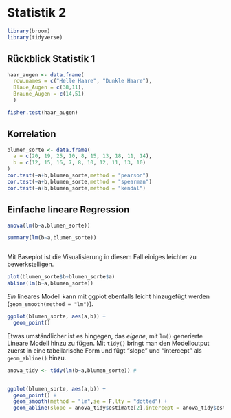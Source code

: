 
# Statistik 2

```r
library(broom)
library(tidyverse)
```


## Rückblick Statistik 1

```r
haar_augen <- data.frame( 
  row.names = c("Helle Haare", "Dunkle Haare"),
  Blaue_Augen = c(38,11),
  Braune_Augen = c(14,51)
  )

```

```r
fisher.test(haar_augen)
```


## Korrelation


```r

blumen_sorte <- data.frame(
  a = c(20, 19, 25, 10, 8, 15, 13, 18, 11, 14),
  b = c(12, 15, 16, 7, 8, 10, 12, 11, 13, 10)
)
cor.test(~a+b,blumen_sorte,method = "pearson")
cor.test(~a+b,blumen_sorte,method = "spearman")
cor.test(~a+b,blumen_sorte,method = "kendal")

```

## Einfache lineare Regression



```r
anova(lm(b~a,blumen_sorte))

```

```r
summary(lm(b~a,blumen_sorte))
```

```r


```

Mit Baseplot ist die Visualisierung in diesem Fall einiges leichter zu bewerkstelligen.

```r
plot(blumen_sorte$b~blumen_sorte$a) 
abline(lm(b~a,blumen_sorte))
```


*Ein* lineares Modell kann mit ggplot ebenfalls leicht hinzugefügt werden (`geom_smooth(method = "lm")`). 
```r
ggplot(blumen_sorte, aes(a,b)) + 
  geom_point()
```


Etwas umständlicher ist es hingegen, das *eigene*, mit `lm()` generierte Lineare Modell hinzu zu fügen. Mit `tidy()` bringt man den Modelloutput zuerst in eine tabellarische Form und fügt "slope" und "intercept" als `geom_abline()` hinzu.

```r

anova_tidy <- tidy(lm(b~a,blumen_sorte)) # 


ggplot(blumen_sorte, aes(a,b)) + 
  geom_point() +
  geom_smooth(method = "lm",se = F,lty = "dotted") +
  geom_abline(slope = anova_tidy$estimate[2],intercept = anova_tidy$estimate[1],alpha = 0.4)
```


